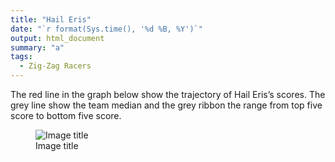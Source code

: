 ```yaml
---
title: "Hail Eris"
date: "`r format(Sys.time(), '%d %B, %Y')`"
output: html_document
summary: "a"
tags:
  - Zig-Zag Racers
---
```


The red line in the graph below show the trajectory of Hail Eris's scores. The grey line show the team median and the grey ribbon the range from top five score to bottom five score.

![Image title](HailEris.jpg)
